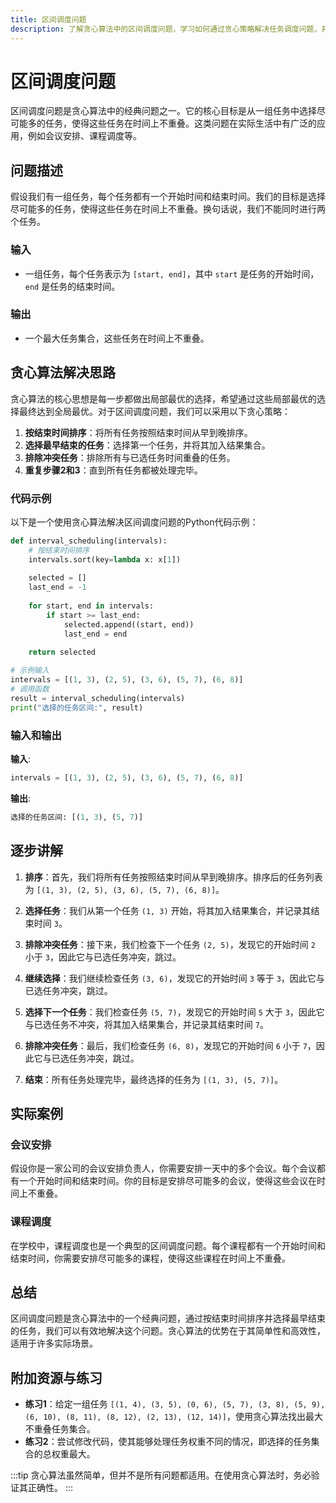 ```yaml
---
title: 区间调度问题
description: 了解贪心算法中的区间调度问题，学习如何通过贪心策略解决任务调度问题，并通过代码示例和实际案例掌握其应用。
---
```


# 区间调度问题

区间调度问题是贪心算法中的经典问题之一。它的核心目标是从一组任务中选择尽可能多的任务，使得这些任务在时间上不重叠。这类问题在实际生活中有广泛的应用，例如会议安排、课程调度等。

## 问题描述

假设我们有一组任务，每个任务都有一个开始时间和结束时间。我们的目标是选择尽可能多的任务，使得这些任务在时间上不重叠。换句话说，我们不能同时进行两个任务。

### 输入
- 一组任务，每个任务表示为 `[start, end]`，其中 `start` 是任务的开始时间，`end` 是任务的结束时间。

### 输出
- 一个最大任务集合，这些任务在时间上不重叠。

## 贪心算法解决思路

贪心算法的核心思想是每一步都做出局部最优的选择，希望通过这些局部最优的选择最终达到全局最优。对于区间调度问题，我们可以采用以下贪心策略：

1. **按结束时间排序**：将所有任务按照结束时间从早到晚排序。
2. **选择最早结束的任务**：选择第一个任务，并将其加入结果集合。
3. **排除冲突任务**：排除所有与已选任务时间重叠的任务。
4. **重复步骤2和3**：直到所有任务都被处理完毕。

### 代码示例

以下是一个使用贪心算法解决区间调度问题的Python代码示例：

```python
def interval_scheduling(intervals):
    # 按结束时间排序
    intervals.sort(key=lambda x: x[1])
    
    selected = []
    last_end = -1
    
    for start, end in intervals:
        if start >= last_end:
            selected.append((start, end))
            last_end = end
    
    return selected

# 示例输入
intervals = [(1, 3), (2, 5), (3, 6), (5, 7), (6, 8)]
# 调用函数
result = interval_scheduling(intervals)
print("选择的任务区间:", result)
```

### 输入和输出

**输入**:
```python
intervals = [(1, 3), (2, 5), (3, 6), (5, 7), (6, 8)]
```

**输出**:
```python
选择的任务区间: [(1, 3), (5, 7)]
```

## 逐步讲解

1. **排序**：首先，我们将所有任务按照结束时间从早到晚排序。排序后的任务列表为 `[(1, 3), (2, 5), (3, 6), (5, 7), (6, 8)]`。

2. **选择任务**：我们从第一个任务 `(1, 3)` 开始，将其加入结果集合，并记录其结束时间 `3`。

3. **排除冲突任务**：接下来，我们检查下一个任务 `(2, 5)`，发现它的开始时间 `2` 小于 `3`，因此它与已选任务冲突，跳过。

4. **继续选择**：我们继续检查任务 `(3, 6)`，发现它的开始时间 `3` 等于 `3`，因此它与已选任务冲突，跳过。

5. **选择下一个任务**：我们检查任务 `(5, 7)`，发现它的开始时间 `5` 大于 `3`，因此它与已选任务不冲突，将其加入结果集合，并记录其结束时间 `7`。

6. **排除冲突任务**：最后，我们检查任务 `(6, 8)`，发现它的开始时间 `6` 小于 `7`，因此它与已选任务冲突，跳过。

7. **结束**：所有任务处理完毕，最终选择的任务为 `[(1, 3), (5, 7)]`。

## 实际案例

### 会议安排

假设你是一家公司的会议安排负责人，你需要安排一天中的多个会议。每个会议都有一个开始时间和结束时间。你的目标是安排尽可能多的会议，使得这些会议在时间上不重叠。

### 课程调度

在学校中，课程调度也是一个典型的区间调度问题。每个课程都有一个开始时间和结束时间，你需要安排尽可能多的课程，使得这些课程在时间上不重叠。

## 总结

区间调度问题是贪心算法中的一个经典问题，通过按结束时间排序并选择最早结束的任务，我们可以有效地解决这个问题。贪心算法的优势在于其简单性和高效性，适用于许多实际场景。

## 附加资源与练习

- **练习1**：给定一组任务 `[(1, 4), (3, 5), (0, 6), (5, 7), (3, 8), (5, 9), (6, 10), (8, 11), (8, 12), (2, 13), (12, 14)]`，使用贪心算法找出最大不重叠任务集合。
- **练习2**：尝试修改代码，使其能够处理任务权重不同的情况，即选择的任务集合的总权重最大。

:::tip
贪心算法虽然简单，但并不是所有问题都适用。在使用贪心算法时，务必验证其正确性。
:::